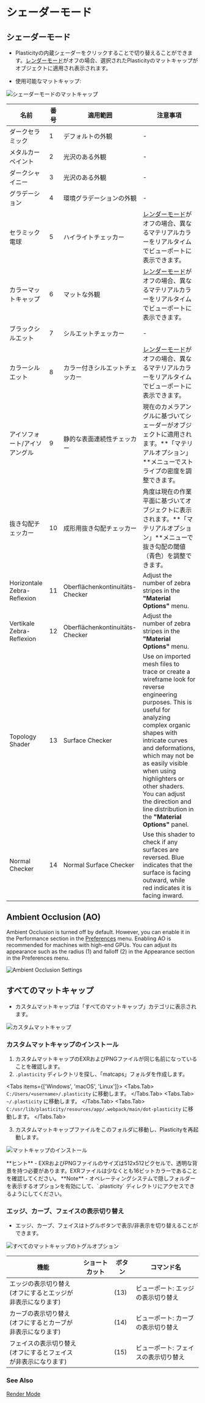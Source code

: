 
# シェーダーモード

## シェーダーモード
- Plasticityの内蔵シェーダーをクリックすることで切り替えることができます。[レンダーモード](/plasticity-essentials/view-mode)がオフの場合、選択されたPlasticityのマットキャップがオブジェクトに適用され表示されます。

- 使用可能なマットキャップ:

![シェーダーモードのマットキャップ](/img/shader-mode-preview.png)

| 名前 | 番号 | 適用範囲 | 注意事項 |
| ---- | ------ | ------------- | ---- |
| ダークセラミック | 1 | デフォルトの外観 | - |
| メタルカーペイント | 2 | 光沢のある外観 | - |
| ダークシャイニー | 3 | 光沢のある外観 | - |
| グラデーション | 4 | 環境グラデーションの外観 | - |
| セラミック電球 | 5 | ハイライトチェッカー | [レンダーモード](/plasticity-essentials/view-mode)がオフの場合、異なるマテリアルカラーをリアルタイムでビューポートに表示できます。 |
| カラーマットキャップ | 6 | マットな外観 | [レンダーモード](/plasticity-essentials/view-mode)がオフの場合、異なるマテリアルカラーをリアルタイムでビューポートに表示できます。 |
| ブラックシルエット | 7 | シルエットチェッカー | - |
| カラーシルエット | 8 | カラー付きシルエットチェッカー | [レンダーモード](/plasticity-essentials/view-mode)がオフの場合、異なるマテリアルカラーをリアルタイムでビューポートに表示できます。 |
| アイソフォート/アイソアングル | 9 | 静的な表面連続性チェッカー | 現在のカメラアングルに基づいてシェーダーがオブジェクトに適用されます。**「マテリアルオプション」**メニューでストライプの密度を調整できます。 |
| 抜き勾配チェッカー | 10 | 成形用抜き勾配チェッカー | 角度は現在の作業平面に基づいてオブジェクトに表示されます。**「マテリアルオプション」**メニューで抜き勾配の閾値（青色）を調整できます。 |
| Horizontale Zebra-Reflexion | 11 | Oberflächenkontinuitäts-Checker | Adjust the number of zebra stripes in the **"Material Options"** menu. |
| Vertikale Zebra-Reflexion | 12 | Oberflächenkontinuitäts-Checker | Adjust the number of zebra stripes in the **"Material Options"** menu. |
| Topology Shader    |  13    |  Surface Checker                 |  Use on imported mesh files to trace or create a wireframe look for reverse engineering purposes. This is useful for analyzing complex organic shapes with intricate curves and deformations, which may not be as easily visible when using highlighters or other shaders. You can adjust the direction and line distribution in the **"Material Options"** panel. |
| Normal Checker     |  14    |  Normal Surface Checker                 |  Use this shader to check if any surfaces are reversed. Blue indicates that the surface is facing outward, while red indicates it is facing inward. |

## Ambient Occlusion (AO)

Ambient Occlusion is turned off by default. However, you can enable it in the Performance section in the [Preferences](/plasticity-essentials/preferences) menu. Enabling AO is recommended for machines with high-end GPUs. You can adjust its appearance such as the radius (1) and falloff (2) in the Appearance section in the Preferences menu.

![Ambient Occlusion Settings](/img/ao-settings.png)

## すべてのマットキャップ
- カスタムマットキャップは「すべてのマットキャップ」カテゴリに表示されます。

![カスタムマットキャップ](/img/custom-matcaps-preview.png)

### カスタムマットキャップのインストール

1. カスタムマットキャップのEXRおよびPNGファイルが同じ名前になっていることを確認します。
2. `.plasticity` ディレクトリを探し、「matcaps」フォルダを作成します。

<Tabs items={['Windows', 'macOS', 'Linux']}>
    <Tabs.Tab>
    `C:/Users/<username>/.plasticity` に移動します。
    </Tabs.Tab>
    <Tabs.Tab>
    `~/.plasticity` に移動します。
    </Tabs.Tab>
    <Tabs.Tab>
    `C:/usr/lib/plasticity/resources/app/.webpack/main/dot-plasticity` に移動します。
    </Tabs.Tab>
</Tabs>

3. カスタムマットキャップファイルをこのフォルダに移動し、Plasticityを再起動します。

![マットキャップのインストール](/img/installing-matcaps-preview.png)

<Callout type="info" emoji="💡">
**ヒント**     
- EXRおよびPNGファイルのサイズは512x512ピクセルで、透明な背景を持つ必要があります。EXRファイルは少なくとも16ビットカラーであることを確認してください。
</Callout>

<Callout emoji="❗">
**Note**     
- オペレーティングシステムで隠しフォルダーを表示するオプションを有効にして、`.plasticity` ディレクトリにアクセスできるようにしてください。
</Callout>

### エッジ、カーブ、フェイスの表示切り替え

- エッジ、カーブ、フェイスはトグルボタンで表示/非表示を切り替えることができます。

![すべてのマットキャップのトグルオプション](/img/toggle-edges-curves-faces.png)

| 機能 | ショートカット | ボタン | コマンド名 |
| ---- | -------- | ------ | --------- |
| エッジの表示切り替え <br />(オフにするとエッジが非表示になります) | | (13) | ビューポート: エッジの表示切り替え |
| カーブの表示切り替え <br />(オフにするとカーブが非表示になります) | | (14) | ビューポート: カーブの表示切り替え |
| フェイスの表示切り替え <br />(オフにするとフェイスが非表示になります) | | (15) | ビューポート: フェイスの表示切り替え |

### See Also
[Render Mode](/plasticity-essentials/render-mode)